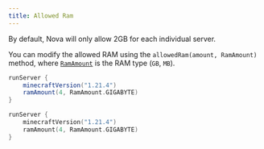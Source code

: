 ```yaml
---
title: Allowed Ram
---
```


By default, Nova will only allow 2GB for each individual server.

You can modify the allowed RAM using the `allowedRam(amount, RamAmount)` method, where [`RamAmount`](https://github.com/UndefinedCreations/Nova/blob/master/plugin/nova/src/main/kotlin/com/undefinedcreations/nova/RamAmount.kt) is the RAM type (`GB`, `MB`).

```groovy tab="Groovy DSL"
runServer {
    minecraftVersion("1.21.4")
    ramAmount(4, RamAmount.GIGABYTE)
}
```
```kotlin tab="Kotlin DSL"
runServer {
    minecraftVersion("1.21.4")
    ramAmount(4, RamAmount.GIGABYTE)
}
```